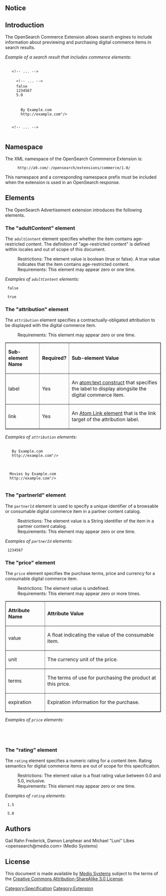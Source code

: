 == Notice ==

{{Draft notice}}

== Introduction ==

The OpenSearch Commerce Extension allows search engines to include information about previewing and purchasing digital commerce items in search results.

''Example of a search result that includes commerce elements:''

  <feed xmlns="<nowiki>http://www.w3.org/2005/Atom</nowiki>" 
        xmlns:opensearch="<nowiki>http://a9.com/-/spec/opensearch/1.1/</nowiki>"
        xmlns:advertisement="<nowiki>http://a9.com/-/opensearch/extensions/advertisement/1.0/</nowiki>">
    <nowiki><!-- ... --></nowiki>
    <entry>
      <nowiki><!-- ... --></nowiki>
      <com:adultContent>false<com:adultContent>
      <com:partnerId>1234567</com:partnerId>
      <com:rating>5.0</com:rating>
      <com:price value="2" unit="GBP" terms="unlimited"/>
      <com:attribution>
        <com:label atom:type="TEXT">By Example.com</com:label>
        <atom:link href="<nowiki>http://example.com</nowiki>"/>
      </com:attribution>
    </entry>
    <nowiki><!-- ... --></nowiki>
  </feed>

== Namespace ==

The XML namespace of the OpenSearch Commmerce Extension is:

: <code><nowiki>http://a9.com/-/opensearch/extensions/commerce/1.0/</nowiki></code>

This namespace and a corresponding namespace prefix must be included when the extension is used in an OpenSearch response.

== Elements ==

The OpenSearch Advertisement extension introduces the following elements.

=== The "adultContent" element ===

The <code>adultContent</code> element specifies whether the item contains age-restricted content. The definition of "age-restricted content" is defined within locales and out of scope of this document.

: Restrictions: The element value is boolean (true or false). A true value indicates that the item contains age-restricted content.
: Requirements: This element may appear zero or one time.

''Examples of  <code>adultContent</code> elements:''

  <com:adultContent>false<com:adultContent>

  <com:adultContent>true<com:adultContent>

=== The "attribution" element ===

The <code>attribution</code> element specifies a contractually-obligated attribution to be displayed with the digital commerce item.

: Requirements: This element may appear zero or one time.

<table border="1">
<tr>
<td><b>Sub-element Name</b></td>
<td><b>Required?</b></td>
<td><b>Sub-element Value</b></td>
</tr>
<tr>
<td>label</td>
<td>Yes</td>
<td>An [http://www.atomenabled.org/developers/syndication/atom-format-spec.php#text.constructs atom:text construct] that specifies the label to display alongsite the digital commerce item.</td>
</tr>
<tr>
<td>link</td>
<td>Yes</td>
<td>An [http://www.atomenabled.org/developers/syndication/atom-format-spec.php#element.link Atom Link element] that is the link target of the attribution label.</td>
</tr>
</table>


''Examples of  <code>attribution</code> elements:''

  <com:attribution>
    <com:label atom:type="TEXT">By Example.com</com:label>
    <atom:link href="<nowiki>http://example.com</nowiki>"/>
  </com:attribution>

  <com:attribution>
   <com:label atom:type="TEXT">Movies by Example.com</com:label>
   <atom:link href="<nowiki>http://example.com</nowiki>"/>
  </com:attribution>

=== The "partnerId" element ===

The <code>partnerId</code> element is used to specify a unique identifier of a browsable or consumable digital commerce item in a partner content catalog. 

: Restrictions: The element value is a String identifier of the item in a partner content catalog.
: Requirements: This element may appear zero or one time.

''Examples of  <code>partnerId</code> elements:''

  <com:partnerId>1234567</com:partnerId>

=== The "price" element ===

The <code>price</code> element specifies the purchase terms, price and currency for a consumable digital commerce item. 

: Restrictions: The element value is undefined.
: Requirements: This element may appear zero or more times.

<table border="1">
<tr>
<td><b>Attribute Name</b></td>
<td><b>Attribute Value</b></td>
</tr>
<tr>
<td>value</td>
<td>A float indicating the value of the consumable item.</td>
</tr>
<tr>
<td>unit</td>
<td>The currency unit of the price.</td>
</tr>
<tr>
<td>terms</td>
<td>The terms of use for purchasing the product at this price.</td>
</tr>
<tr>
<td>expiration</td>
<td>Expiration information for the purchase.</td>
</tr>
</table>

''Examples of  <code>price</code> elements:''

  <com:price value="1.99" unit="USD" terms="Trial" expiration="10 days"/>

  <com:price value="2" unit="GBP" terms="unlimited"/>

=== The "rating" element ===

The <code>rating</code> element specifies a numeric rating for a content item. Rating semantics for digital commerce items are out of scope for this specification.

: Restrictions: The element value is a float rating value between 0.0 and 5.0, inclusive.
: Requirements: This element may appear zero or one time.

''Examples of  <code>rating</code> elements:''

  <com:rating>1.5</com:rating>

  <com:rating>5.0</com:rating>


== Authors ==

Gail Rahn Frederick, Damon Lanphear and Michael "Luni" Libes <opensearch@medio.com> (Medio Systems)

== License ==

This document is made available by [http://medio.com Medio Systems] subject to the terms of the [http://creativecommons.org/licenses/by-sa/3.0/ Creative Commons Attribution-ShareAlike 3.0 License].

[[Category:Specification]]
[[Category:Extension]]
